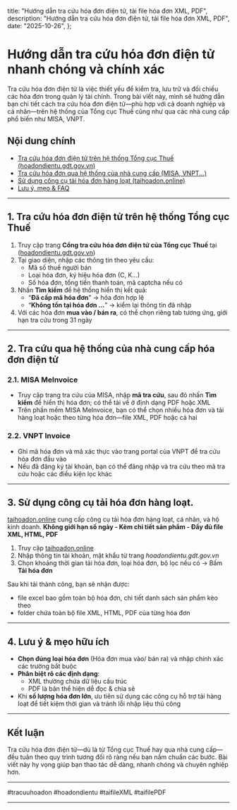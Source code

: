   title: "Hướng dẫn tra cứu hóa đơn điện tử, tải file hóa đơn XML, PDF",
  description: "Hướng dẫn tra cứu hóa đơn điện tử, tải file hóa đơn XML, PDF",
  date: "2025-10-26",
};

# Hướng dẫn tra cứu hóa đơn điện tử nhanh chóng và chính xác

<p>Tra cứu hóa đơn điện tử là việc thiết yếu để kiểm tra, lưu trữ và đối chiếu các hóa đơn trong quản lý tài chính. Trong bài viết này, mình sẽ hướng dẫn bạn chi tiết cách tra cứu hóa đơn điện tử—phù hợp với cả doanh nghiệp và cá nhân—trên hệ thống của Tổng cục Thuế cũng như qua các nhà cung cấp phổ biến như MISA, VNPT.</p>

##  Nội dung chính
- [Tra cứu hóa đơn điện tử trên hệ thống Tổng cục Thuế (hoadondientu.gdt.gov.vn)](#tong-cuc-thue)
- [Tra cứu hóa đơn qua hệ thống của nhà cung cấp (MISA, VNPT...)](#nha-cung-cap)
- [Sử dụng công cụ tải hóa đơn hàng loạt (taihoadon.online)](#tai-hoa-don)
- [Lưu ý, mẹo & FAQ](#meo)

---

## <a name="tong-cuc-thue"></a>1. Tra cứu hóa đơn điện tử trên hệ thống Tổng cục Thuế

1. Truy cập trang **Cổng tra cứu hóa đơn điện tử của Tổng cục Thuế** tại ([hoadondientu.gdt.gov.vn](https://hoadondientu.gdt.gov.vn))
2. Tại giao diện, nhập các thông tin theo yêu cầu:
   - Mã số thuế người bán
   - Loại hóa đơn, ký hiệu hóa đơn (C, K…)
   - Số hóa đơn, tổng tiền thanh toán, mã captcha nếu có  
3. Nhấn **Tìm kiếm** để hệ thống hiển thị kết quả:
   - “**Đã cấp mã hóa đơn**” → hóa đơn hợp lệ  
   - “**Không tồn tại hóa đơn …**” → kiểm lại thông tin đã nhập  
4. Với các hóa đơn **mua vào / bán ra**, có thể chọn riêng tab tương ứng, giới hạn tra cứu trong 31 ngày  

---

## <a name="nha-cung-cap"></a>2. Tra cứu qua hệ thống của nhà cung cấp hóa đơn điện tử

### 2.1. MISA MeInvoice
- Truy cập trang tra cứu của MISA, nhập **mã tra cứu**, sau đó nhấn **Tìm kiếm** để hiển thị hóa đơn; có thể tải về ở định dạng PDF hoặc XML  
- Trên phần mềm MISA MeInvoice, bạn có thể chọn nhiều hóa đơn và tải hàng loạt hoặc theo từng hóa đơn—file XML, PDF hoặc cả hai  

### 2.2. VNPT Invoice
- Ghi mã hóa đơn và mã xác thực vào trang portal của VNPT để tra cứu hóa đơn đầu vào  
- Nếu đã đăng ký tài khoản, bạn có thể đăng nhập và tra cứu theo mã tra cứu hoặc các điều kiện lọc khác  

---

## <a name="tai-hoa-don"></a>3. Sử dụng công cụ tải hóa đơn hàng loạt.
[taihoadon.online](https://taihoadon.online) cung cấp công cụ tải hóa đơn hàng loạt, cá nhân, và hộ kinh doanh.
**Không giới hạn số ngày - Kèm chi tiết sản phẩm - Đầy đủ file XML, HTML, PDF**

1. Truy cập [taihoadon.online](https://taihoadon.online)
2. Nhập thông tin tài khoản, mật khẩu từ trang *hoadondientu.gdt.gov.vn*
3. Chọn khoảng thời gian tải hóa đơn, loại hóa đơn, bộ lọc nếu có -> Bấm **Tải hóa đơn**

Sau khi tải thành công, bạn sẽ nhận được:
- file excel bao gồm toàn bộ hóa đơn, chi tiết danh sách sản phẩm kèo theo
- folder chứa toàn bộ file XML, HTML, PDF của từng hóa đơn

---

## <a name="meo"></a>4. Lưu ý & mẹo hữu ích

- **Chọn đúng loại hóa đơn** (Hóa đơn mua vào/ bán ra) và nhập chính xác các trường bắt buộc
- **Phân biệt rõ các định dạng**:  
  - XML thường chứa dữ liệu cấu trúc  
  - PDF là bản thể hiện dễ đọc & chia sẻ  
- Khi **số lượng hóa đơn lớn**, ưu tiên sử dụng các công cụ hỗ trợ tải hàng loạt để tiết kiệm thời gian và tránh lỗi nhập liệu thủ công  

---

##  Kết luận
Tra cứu hóa đơn điện tử—dù là từ Tổng cục Thuế hay qua nhà cung cấp—đều tuân theo quy trình tương đối rõ ràng nếu bạn nắm chuẩn các bước. Bài viết này hy vọng giúp bạn thao tác dễ dàng, nhanh chóng và chuyên nghiệp hơn.

---
#tracuuhoadon #hoadondientu #taifileXML #taifilePDF


---
